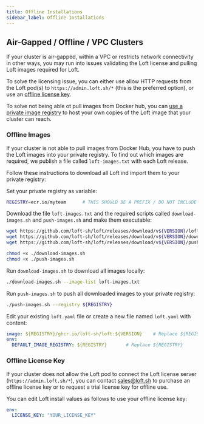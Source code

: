 ```yaml
---
title: Offline Installations
sidebar_label: Offline Installations
---
```



## Air-Gapped / Offline / VPC Clusters

If your cluster is air-gapped, within a VPC or restricts network connectivity in other ways, you
may run into issues validating the Loft license and pulling Loft images required for Loft.

To solve the licensing issue, you can either use allow HTTP requests from the Loft pod(s) to
`https://admin.loft.sh/*` (this is the preferred option), or use an
[offline license key](#offline-license-key).

To solve not being able ot pull images from Docker hub, you can
[use a private image registry](#offline-images) to host your own copies of the Loft image that
your cluster can reach.


### Offline Images

If your cluster is not able to pull images from Docker Hub, you have to push the Loft images
into your private registry. To find out which images are required, we publish a file called
`loft-images.txt` with each Loft release.

Follow these instructions to download all Loft ind import them to your private registry:

<Flow id="offline-images">
    <Step>
        <PartialAdminSetVersion/>
  </Step>
  <Step>

Set your private registry as variable:

```bash
REGISTRY=ecr.io/myteam      # THIS SHOULD BE A PREFIX / DO NOT INCLUDE ANY LOFT_IMAGE PATHS
```

  </Step>
  <Step>

Download the file `loft-images.txt` and the required scripts called `download-images.sh` and `push-images.sh` and make them executable:

```bash
wget https://github.com/loft-sh/loft/releases/download/v${VERSION}/loft-images.txt
wget https://github.com/loft-sh/loft/releases/download/v${VERSION}/download-images.sh
wget https://github.com/loft-sh/loft/releases/download/v${VERSION}/push-images.sh

chmod +x ./download-images.sh
chmod +x ./push-images.sh
```

  </Step>
  <Step>

Run `download-images.sh` to download all images locally:

```bash
./download-images.sh --image-list loft-images.txt
```

  </Step>
  <Step>

Run `push-images.sh` to push all downloaded images to your private registry:

```bash
./push-images.sh --registry ${REGISTRY}
```

  </Step>
  <Step>

Edit your existing `loft.yaml` file or create a new file named `loft.yaml` with content:

```yaml
image: ${REGISTRY}/ghcr.io/loft-sh/loft:${VERSION}    # Replace ${REGISTRY} and ${VERSION}
env:
  DEFAULT_IMAGE_REGISTRY: ${REGISTRY}       # Replace ${REGISTRY}
```

  </Step>
  <Step>
        <PartialAdminUpgrade/>
    </Step>
</Flow>


### Offline License Key

If your cluster does not allow the Loft pod to connect the Loft license server
(`https://admin.loft.sh/*`), you can contact [sales@loft.sh](mailto:sales@loft.sh) to purchase
an offline license key or to request a trial license key for offline use.

You can edit Loft install values as follows to use your offline license key:

```yaml
env:
  LICENSE_KEY: "YOUR_LICENSE_KEY"
````